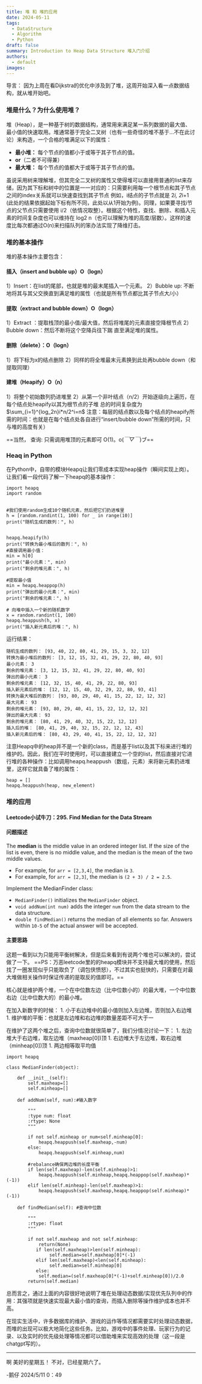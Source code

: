 ```yaml
---
title: 堆 和 堆的应用
date: 2024-05-11
tags:
  - DataStructure
  - Algorithm
  - Python
draft: false
summary: Introduction to Heap Data Structure 堆入门介绍
authors:
  - default
images:
---
```


导言：
因为上周在看Dijkstra的优化中涉及到了堆，这周开始深入看一点数据结构，就从堆开始吧。

### 堆是什么？为什么使用堆？

堆（Heap），是一种基于树的数据结构，通常用来满足某一系列数据的最大值、最小值的快速取用。堆通常基于完全二叉树（也有一些奇怪的堆不基于…不在此讨论）来构造，一个合格的堆满足以下的属性：

- **最小堆：** 每个节点的值都小于或等于其子节点的值。
- **or**（二者不可得兼）
- **最大堆：** 每个节点的值都大于或等于其子节点的值。

虽说采用树来理解堆，但其完全二叉树的属性又使得堆可以直接用普通的list来存储，因为其下标和树中的位置是一一对应的：只需要利用每一个根节点和其子节点之间的index关系就可以快速查找到其子节点 例如，i结点的子节点就是 2*i, 2*i+1 (此处的结果依据起始下标有所不同，此处以从1开始为例)。同理，如果要寻找i节点的父节点只需要使用 i/2（依情况取整）。根据这个特性，查找、删除、和插入元素的时间复杂度也可以维持在 log2 n（也可以理解为堆的高度/层数）。这样的速度比每次都通过O(n)来扫描队列的笨办法实现了降维打击。

### 堆的基本操作

堆的基本操作主要包含：

#### 插入（insert and bubble up）O（logn）
1）Insert：在list的尾部，也就是堆的最末尾插入一个元素。
2）Bubble up: 不断地将其与其父交换直到满足堆的属性（也就是所有节点都比其子节点大/小）

#### 提取（extract and bubble down）O（logn）

1）Extract ：提取栈顶的最小值/最大值，然后将堆尾的元素直接空降根节点
2）Bubble down：然后不断将这个空降兵往下踹 直至满足堆的属性。

#### 删除（delete）：O（logn）
1）将下标为x的结点删除
2）同样的将全堆最末元素换到此处再bubble down（和提取同理）

#### 建堆（Heapify）O（n）
1）将整个初始数列扔进堆里
2）从第一个非叶结点（n/2）开始逐级向上遍历，在每个结点处heapify以其为根节点的子堆
总的时间复杂度为 $\sum_{i=1}^{log_2n}i*n/2^i=n$
	注意：每层的结点数以及每个结点的heapify所需的时间：也就是在每个结点处各自进行“insert/bubble down”所需的时间，只与堆的高度有关）

==当然， 查询:  只需调用堆顶的元素即可 O(1)。o(*￣▽￣*)ブ==

### Heaq in Python

在Python中，自带的模块Heapq让我们零成本实现heap操作（瞬间实现上岗）。让我们看一段代码了解一下heapq的基本操作：
```
import heapq
import random

  
#我们使用random生成10个随机元素，然后把它们扔进堆里
h = [random.randint(1, 100) for _ in range(10)]
print("随机生成的数列：", h)


heapq.heapify(h)
print("转换为最小堆后的数列：", h)
#直接调用最小值：
min = h[0]
print("最小元素：", min)
print("剩余的堆元素：", h)

#提取最小值
min = heapq.heappop(h)
print("弹出的最小元素：", min)
print("剩余的堆元素：", h)

# 向堆中插入一个新的随机数字
x = random.randint(1, 100)
heapq.heappush(h, x)
print("插入新元素后的堆：", h)

```
运行结果：

```
随机生成的数列： [93, 40, 22, 80, 41, 29, 15, 3, 32, 12]
转换为最小堆后的数列： [3, 12, 15, 32, 41, 29, 22, 80, 40, 93]
最小元素： 3
剩余的堆元素： [3, 12, 15, 32, 41, 29, 22, 80, 40, 93]
弹出的最小元素： 3
剩余的堆元素： [12, 32, 15, 40, 41, 29, 22, 80, 93]
插入新元素后的堆： [12, 12, 15, 40, 32, 29, 22, 80, 93, 41]
转换为最大堆后的数列： [93, 80, 29, 40, 41, 15, 22, 12, 12, 32]
最大元素： 93
剩余的堆元素： [93, 80, 29, 40, 41, 15, 22, 12, 12, 32]
弹出的最大元素： 93
剩余的堆元素： [80, 41, 29, 40, 32, 15, 22, 12, 12]
插入后的堆： [80, 41, 29, 40, 32, 15, 22, 12, 12, 43]
插入新元素后的堆： [80, 43, 29, 40, 41, 15, 22, 12, 12, 32]
```

注意Heapq中的heap并不是一个新的class，而是基于list以及其下标来进行堆的维护的。因此，我们在平时使用时，可以直接建立一个空的list，然后直接对它进行堆的各种操作：比如调用heapq.heappush（数组，元素）来将新元素扔进堆里，这样它就具备了堆的属性：
```
heap = []
heapq.heappush(heap, new_element)
```

### 堆的应用

#### Leetcode小试牛刀：295. Find Median for the Data Stream

#### 问题描述

The **median** is the middle value in an ordered integer list. If the size of the list is even, there is no middle value, and the median is the mean of the two middle values.

- For example, for `arr = [2,3,4]`, the median is `3`.
- For example, for `arr = [2,3]`, the median is `(2 + 3) / 2 = 2.5`.

Implement the MedianFinder class:

- `MedianFinder()` initializes the `MedianFinder` object.
- `void addNum(int num)` adds the integer `num` from the data stream to the data structure.
- `double findMedian()` returns the median of all elements so far. Answers within `10-5` of the actual answer will be accepted.

#### 主要思路
 
这题一看到以为只能用平衡树解决，但是后来看到有说两个堆也可以解决的，尝试做了一下。
==PS：万恶leetcode里的的heapq模块并不支持最大堆的使用，然后找了一圈发现似乎只能取负了（调包侠愤怒），不过其实也挺快的，只需要在对最大堆做相关操作时保证传递的是取反的值即可。==

核心就是维护两个堆，一个在中位数左边（比中位数小的）的最大堆，一个中位数右边（比中位数大的）的最小堆。

在加入新数字的时候：
	1. 小于右边堆中的最小值则加入左边堆，否则加入右边堆
	1. 维护堆的平衡：也就是左边堆和右边堆的数量差距不可大于一

在维护了这两个堆之后，查询中位数就很简单了，我们分情况讨论一下：
	1. 左边堆大于右边堆，取左边堆（maxheap[0])顶
	1. 右边堆大于左边堆，取右边堆（minheap[0])顶
	1. 两边相等取平均值

```
import heapq

class MedianFinder(object):

    def __init__(self):
        self.maxheap=[]
        self.minheap=[]

    def addNum(self, num):#输入数字

        """
        :type num: float
        :rtype: None
        """

        if not self.minheap or num<self.minheap[0]:
            heapq.heappush(self.maxheap,-num)
        else:
            heapq.heappush(self.minheap,num)

        #rebalance确保两边堆的长度平衡
        if len(self.maxheap)-len(self.minheap)>1:
            heapq.heappush(self.minheap,heapq.heappop(self.maxheap)*(-1))
        elif len(self.minheap)-len(self.maxheap)>1:
            heapq.heappush(self.maxheap,heapq.heappop(self.minheap)*(-1))  
  
    def findMedian(self): #查询中位数

        """
        :rtype: float
        """

        if not self.maxheap and not self.minheap:
            return(None)
           if len(self.maxheap)>len(self.minheap):
                self.median=self.maxheap[0]*(-1)
           elif len(self.maxheap)<len(self.minheap):
                self.median=self.minheap[0]
           else:
            self.median=(self.maxheap[0]*(-1)+self.minheap[0])/2.0
        return(self.median)

```

总而言之，通过上面的内容很好地说明了堆在处理动态数据/实现优先队列中的作用：其强项就是快速实现最大最小值的查询，而插入删除等操作维护成本也并不高。

在现实生活中，许多数据库的维护、游戏的运作等情况都需要实时处理动态数据，而堆的出现可以极大地简化这些任务。比如，游戏中的事件处理、玩家行为的记录、以及实时的优先级处理等情况都可以借助堆来实现高效的处理（这一段是chatgpt写的）。

---

啊 美好的星期五！
不对，已经星期六了。

-鹅仔
2024/5/11 0：49
